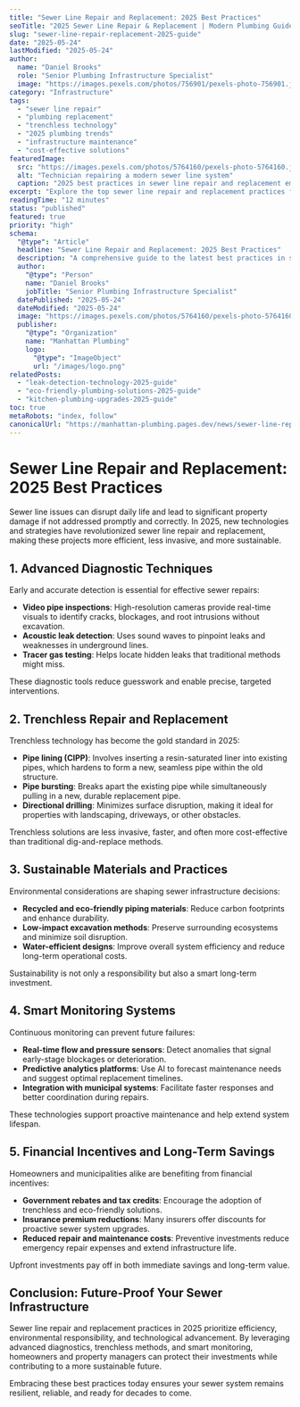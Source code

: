 ```yaml
---
title: "Sewer Line Repair and Replacement: 2025 Best Practices"
seoTitle: "2025 Sewer Line Repair & Replacement | Modern Plumbing Guide"
slug: "sewer-line-repair-replacement-2025-guide"
date: "2025-05-24"
lastModified: "2025-05-24"
author:
  name: "Daniel Brooks"
  role: "Senior Plumbing Infrastructure Specialist"
  image: "https://images.pexels.com/photos/756901/pexels-photo-756901.jpeg?auto=compress&cs=tinysrgb&w=1260&h=750&dpr=2"
category: "Infrastructure"
tags:
  - "sewer line repair"
  - "plumbing replacement"
  - "trenchless technology"
  - "2025 plumbing trends"
  - "infrastructure maintenance"
  - "cost-effective solutions"
featuredImage:
  src: "https://images.pexels.com/photos/5764160/pexels-photo-5764160.jpeg?auto=compress&cs=tinysrgb&w=1260&h=750&dpr=2"
  alt: "Technician repairing a modern sewer line system"
  caption: "2025 best practices in sewer line repair and replacement emphasize advanced diagnostics and trenchless technology."
excerpt: "Explore the top sewer line repair and replacement practices for 2025. From trenchless technology to advanced diagnostics, learn how to safeguard your property efficiently and sustainably."
readingTime: "12 minutes"
status: "published"
featured: true
priority: "high"
schema:
  "@type": "Article"
  headline: "Sewer Line Repair and Replacement: 2025 Best Practices"
  description: "A comprehensive guide to the latest best practices in sewer line repair and replacement for 2025, including trenchless methods, modern diagnostics, and sustainability-focused solutions."
  author:
    "@type": "Person"
    name: "Daniel Brooks"
    jobTitle: "Senior Plumbing Infrastructure Specialist"
  datePublished: "2025-05-24"
  dateModified: "2025-05-24"
  image: "https://images.pexels.com/photos/5764160/pexels-photo-5764160.jpeg?auto=compress&cs=tinysrgb&w=1260&h=750&dpr=2"
  publisher:
    "@type": "Organization"
    name: "Manhattan Plumbing"
    logo:
      "@type": "ImageObject"
      url: "/images/logo.png"
relatedPosts:
  - "leak-detection-technology-2025-guide"
  - "eco-friendly-plumbing-solutions-2025-guide"
  - "kitchen-plumbing-upgrades-2025-guide"
toc: true
metaRobots: "index, follow"
canonicalUrl: "https://manhattan-plumbing.pages.dev/news/sewer-line-repair-replacement-2025-guide"
---
```


# Sewer Line Repair and Replacement: 2025 Best Practices

Sewer line issues can disrupt daily life and lead to significant property damage if not addressed
promptly and correctly. In 2025, new technologies and strategies have revolutionized sewer line
repair and replacement, making these projects more efficient, less invasive, and more sustainable.

## 1. Advanced Diagnostic Techniques

Early and accurate detection is essential for effective sewer repairs:

- **Video pipe inspections**: High-resolution cameras provide real-time visuals to identify cracks,
  blockages, and root intrusions without excavation.
- **Acoustic leak detection**: Uses sound waves to pinpoint leaks and weaknesses in underground
  lines.
- **Tracer gas testing**: Helps locate hidden leaks that traditional methods might miss.

These diagnostic tools reduce guesswork and enable precise, targeted interventions.

## 2. Trenchless Repair and Replacement

Trenchless technology has become the gold standard in 2025:

- **Pipe lining (CIPP)**: Involves inserting a resin-saturated liner into existing pipes, which
  hardens to form a new, seamless pipe within the old structure.
- **Pipe bursting**: Breaks apart the existing pipe while simultaneously pulling in a new, durable
  replacement pipe.
- **Directional drilling**: Minimizes surface disruption, making it ideal for properties with
  landscaping, driveways, or other obstacles.

Trenchless solutions are less invasive, faster, and often more cost-effective than traditional
dig-and-replace methods.

## 3. Sustainable Materials and Practices

Environmental considerations are shaping sewer infrastructure decisions:

- **Recycled and eco-friendly piping materials**: Reduce carbon footprints and enhance durability.
- **Low-impact excavation methods**: Preserve surrounding ecosystems and minimize soil disruption.
- **Water-efficient designs**: Improve overall system efficiency and reduce long-term operational
  costs.

Sustainability is not only a responsibility but also a smart long-term investment.

## 4. Smart Monitoring Systems

Continuous monitoring can prevent future failures:

- **Real-time flow and pressure sensors**: Detect anomalies that signal early-stage blockages or
  deterioration.
- **Predictive analytics platforms**: Use AI to forecast maintenance needs and suggest optimal
  replacement timelines.
- **Integration with municipal systems**: Facilitate faster responses and better coordination during
  repairs.

These technologies support proactive maintenance and help extend system lifespan.

## 5. Financial Incentives and Long-Term Savings

Homeowners and municipalities alike are benefiting from financial incentives:

- **Government rebates and tax credits**: Encourage the adoption of trenchless and eco-friendly
  solutions.
- **Insurance premium reductions**: Many insurers offer discounts for proactive sewer system
  upgrades.
- **Reduced repair and maintenance costs**: Preventive investments reduce emergency repair expenses
  and extend infrastructure life.

Upfront investments pay off in both immediate savings and long-term value.

## Conclusion: Future-Proof Your Sewer Infrastructure

Sewer line repair and replacement practices in 2025 prioritize efficiency, environmental
responsibility, and technological advancement. By leveraging advanced diagnostics, trenchless
methods, and smart monitoring, homeowners and property managers can protect their investments while
contributing to a more sustainable future.

Embracing these best practices today ensures your sewer system remains resilient, reliable, and
ready for decades to come.
